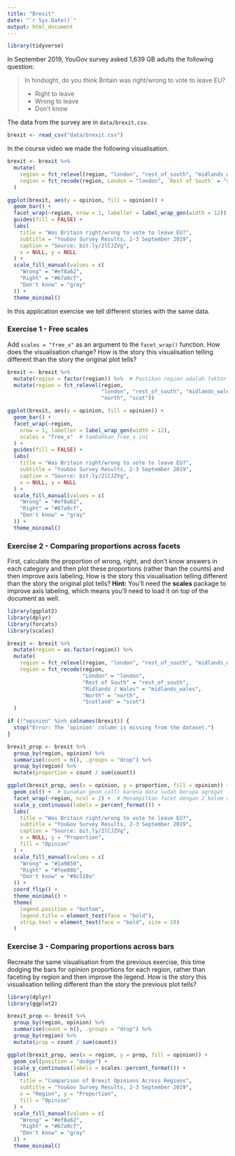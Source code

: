 ```yaml
---
title: "Brexit"
date: "`r Sys.Date()`"
output: html_document
---
```


```r
library(tidyverse)
```

In September 2019, YouGov survey asked 1,639 GB adults the following question:

> In hindsight, do you think Britain was right/wrong to vote to leave EU?
>
>- Right to leave  
>- Wrong to leave  
>- Don't know

The data from the survey are in `data/brexit.csv`.

```r
brexit <- read_csv("data/brexit.csv")
```

In the course video we made the following visualisation.

```r
brexit <- brexit %>%
  mutate(
    region = fct_relevel(region, "london", "rest_of_south", "midlands_wales", "north", "scot"),
    region = fct_recode(region, London = "london", `Rest of South` = "rest_of_south", `Midlands / Wales` = "midlands_wales", North = "north", Scotland = "scot")
  )

ggplot(brexit, aes(y = opinion, fill = opinion)) +
  geom_bar() +
  facet_wrap(~region, nrow = 1, labeller = label_wrap_gen(width = 12)) +
  guides(fill = FALSE) +
  labs(
    title = "Was Britain right/wrong to vote to leave EU?",
    subtitle = "YouGov Survey Results, 2-3 September 2019",
    caption = "Source: bit.ly/2lCJZVg",
    x = NULL, y = NULL
  ) +
  scale_fill_manual(values = c(
    "Wrong" = "#ef8a62",
    "Right" = "#67a9cf",
    "Don't know" = "gray"
  )) +
  theme_minimal()
```


In this application exercise we tell different stories with the same data.

### Exercise 1 - Free scales

Add `scales = "free_x"` as an argument to the `facet_wrap()` function. How does the visualisation change? How is the story this visualisation telling different than the story the original plot tells?

```r
brexit <- brexit %>%
  mutate(region = factor(region)) %>%  # Pastikan region adalah faktor
  mutate(region = fct_relevel(region, 
                              "london", "rest_of_south", "midlands_wales", 
                              "north", "scot"))

ggplot(brexit, aes(y = opinion, fill = opinion)) +
  geom_bar() +
  facet_wrap(~region,
    nrow = 1, labeller = label_wrap_gen(width = 12),
    scales = "free_x"  # tambahkan free_x ini
  ) +
  guides(fill = FALSE) +
  labs(
    title = "Was Britain right/wrong to vote to leave EU?",
    subtitle = "YouGov Survey Results, 2-3 September 2019",
    caption = "Source: bit.ly/2lCJZVg",
    x = NULL, y = NULL
  ) +
  scale_fill_manual(values = c(
    "Wrong" = "#ef8a62",
    "Right" = "#67a9cf",
    "Don't know" = "gray"
  )) +
  theme_minimal()
```

### Exercise 2 - Comparing proportions across facets

First, calculate the proportion of wrong, right, and don't know answers in each category and then plot these proportions (rather than the counts) and then improve axis labeling. How is the story this visualisation telling different than the story the original plot tells? **Hint:** You'll need the **scales** package to improve axis labeling, which means you'll need to load it on top of the document as well.

```r
library(ggplot2)
library(dplyr)
library(forcats)
library(scales)

brexit <- brexit %>%
  mutate(region = as.factor(region)) %>%
  mutate(
    region = fct_relevel(region, "london", "rest_of_south", "midlands_wales", "north", "scot"),
    region = fct_recode(region, 
                        "London" = "london", 
                        "Rest of South" = "rest_of_south",  
                        "Midlands / Wales" = "midlands_wales", 
                        "North" = "north", 
                        "Scotland" = "scot")
  )

if (!"opinion" %in% colnames(brexit)) {
  stop("Error: The 'opinion' column is missing from the dataset.")
}

brexit_prop <- brexit %>%
  group_by(region, opinion) %>%
  summarise(count = n(), .groups = "drop") %>%
  group_by(region) %>%
  mutate(proportion = count / sum(count))

ggplot(brexit_prop, aes(x = opinion, y = proportion, fill = opinion)) +
  geom_col() +  # Gunakan geom_col() karena data sudah berupa agregat
  facet_wrap(~region, ncol = 2) +  # Menampilkan facet dengan 2 kolom agar lebih rapi
  scale_y_continuous(labels = percent_format()) +  
  labs(
    title = "Was Britain right/wrong to vote to leave EU?",
    subtitle = "YouGov Survey Results, 2-3 September 2019",
    caption = "Source: bit.ly/2lCJZVg",
    x = NULL, y = "Proportion",
    fill = "Opinion"
  ) +
  scale_fill_manual(values = c(
    "Wrong" = "#1a9850",
    "Right" = "#fee08b",
    "Don't know" = "#8c510a"
  )) +
  coord_flip() +
  theme_minimal() +
  theme(
    legend.position = "bottom",
    legend.title = element_text(face = "bold"),
    strip.text = element_text(face = "bold", size = 10)
  )
```

### Exercise 3 - Comparing proportions across bars

Recreate the same visualisation from the previous exercise, this time dodging the bars for opinion proportions for each region, rather than faceting by region and then improve the legend. How is the story this visualisation telling different than the story the previous plot tells?

```r
library(dplyr)
library(ggplot2)

brexit_prop <- brexit %>%
  group_by(region, opinion) %>%
  summarise(count = n(), .groups = "drop") %>%
  group_by(region) %>%  
  mutate(prop = count / sum(count))  

ggplot(brexit_prop, aes(x = region, y = prop, fill = opinion)) +
  geom_col(position = "dodge") +
  scale_y_continuous(labels = scales::percent_format()) +
  labs(
    title = "Comparison of Brexit Opinions Across Regions",
    subtitle = "YouGov Survey Results, 2-3 September 2019",
    x = "Region", y = "Proportion",
    fill = "Opinion"
  ) +
  scale_fill_manual(values = c(
    "Wrong" = "#ef8a62",
    "Right" = "#67a9cf",
    "Don't know" = "gray"
  )) + 
  theme_minimal()
```

